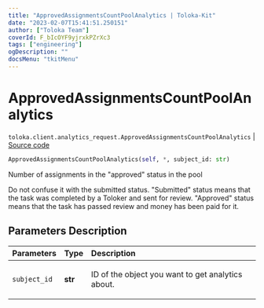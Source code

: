 ```yaml
---
title: "ApprovedAssignmentsCountPoolAnalytics | Toloka-Kit"
date: "2023-02-07T15:41:51.250151"
author: ["Toloka Team"]
coverId: F_bIcOYF9yjrxkPZrXc3
tags: ["engineering"]
ogDescription: ""
docsMenu: "tkitMenu"
---
```


# ApprovedAssignmentsCountPoolAnalytics
`toloka.client.analytics_request.ApprovedAssignmentsCountPoolAnalytics` | [Source code](https://github.com/Toloka/toloka-kit/blob/v1.1.3/src/client/analytics_request.py#L101)

```python
ApprovedAssignmentsCountPoolAnalytics(self, *, subject_id: str)
```

Number of assignments in the "approved" status in the pool

Do not confuse it with the submitted status.
"Submitted" status means that the task was completed by a Toloker and sent for review.
"Approved" status means that the task has passed review and money has been paid for it.

## Parameters Description

| Parameters | Type | Description |
| :----------| :----| :-----------|
`subject_id`|**str**|<p>ID of the object you want to get analytics about.</p>